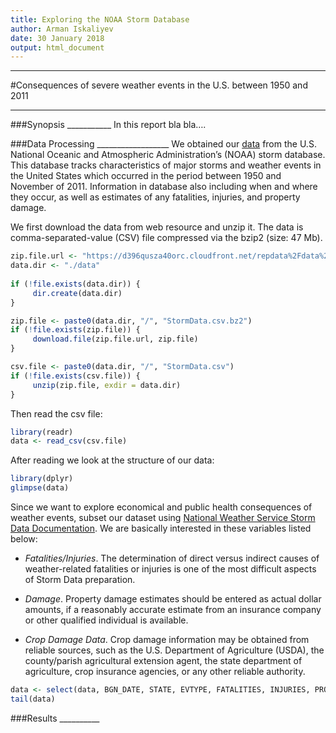 ```yaml
---
title: Exploring the NOAA Storm Database
author: Arman Iskaliyev
date: 30 January 2018
output: html_document
---
```


------------------------------------------------------------------------

#Consequences of severe weather events in the U.S. between 1950 and 2011

------------------------------------------------------------------------

###Synopsis
___________
In this report bla bla....


###Data Processing
__________________
We obtained our [data](https://d396qusza40orc.cloudfront.net/repdata%2Fdata%2FStormData.csv.bz2) from the U.S. National Oceanic and Atmospheric Administration's (NOAA) storm database. This database tracks characteristics of major storms and weather events in the United States which occurred in the period between 1950 and November of 2011. Information in database also including when and where they occur, as well as estimates of any fatalities, injuries, and property damage.

We first download the data from web resource and unzip it. The data is comma-separated-value (CSV) file compressed via the bzip2 (size: 47 Mb).
```r
zip.file.url <- "https://d396qusza40orc.cloudfront.net/repdata%2Fdata%2FStormData.csv.bz2"
data.dir <- "./data"
     
if (!file.exists(data.dir)) {
     dir.create(data.dir)
}

zip.file <- paste0(data.dir, "/", "StormData.csv.bz2")
if (!file.exists(zip.file)) {
     download.file(zip.file.url, zip.file)
}

csv.file <- paste0(data.dir, "/", "StormData.csv")
if (!file.exists(csv.file)) {
     unzip(zip.file, exdir = data.dir)
}

```

Then read the csv file:
```r
library(readr)
data <- read_csv(csv.file)
```

After reading we look at the structure of our data:
```r
library(dplyr)
glimpse(data)
```

Since we want to explore economical and public health consequences of weather events, subset our dataset using [National Weather Service Storm Data Documentation](https://d396qusza40orc.cloudfront.net/repdata%2Fpeer2_doc%2Fpd01016005curr.pdf). We are basically interested in these variables listed below:

- *Fatalities/Injuries*. The determination of direct versus indirect causes of weather-related
fatalities or injuries is one of the most difficult aspects of Storm Data preparation.

- *Damage*. Property damage estimates should be entered as actual dollar amounts, if a
reasonably accurate estimate from an insurance company or other qualified individual is
available. 

- *Crop Damage Data*. Crop damage information may be obtained from reliable sources,
such as the U.S. Department of Agriculture (USDA), the county/parish agricultural extension
agent, the state department of agriculture, crop insurance agencies, or any other reliable
authority. 

```r
data <- select(data, BGN_DATE, STATE, EVTYPE, FATALITIES, INJURIES, PROPDMG, CROPDMG)
tail(data)
```

###Results
__________